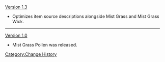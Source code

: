 [[Version 1.3]]
*Optimizes item source descriptions alongside Mist Grass and Mist Grass Wick.
----
[[Version 1.0]]
*Mist Grass Pollen was released.
<noinclude>[[Category:Change History]]</noinclude>